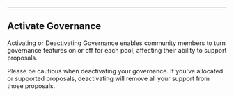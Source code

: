 
---

## Activate Governance

Activating or Deactivating Governance enables community members to turn governance features on or off for each pool, affecting their ability to support proposals.

<Callout type="warning">
  Please be cautious when deactivating your governance. If you've allocated or
  supported proposals, deactivating will remove all your support from those
  proposals.
</Callout>
